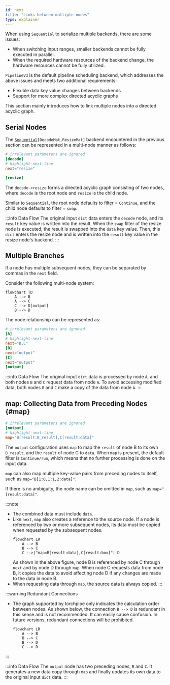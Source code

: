 ```yaml
---
id: next
title: "Links between multiple nodes"
type: explainer
---
```

When using `Sequential` to serialize multiple backends, there are some issues:
- When switching input ranges, smaller backends cannot be fully executed in parallel.
- When the required hardware resources of the backend change, the hardware resources cannot be fully utilized.

`PipelineV3` is the default pipeline scheduling backend, which addresses the above issues and meets two additional requirements:
- Flexible data key value changes between backends
- Support for more complex directed acyclic graphs

This section mainly introduces how to link multiple nodes into a directed acyclic graph.

## Serial Nodes
The [`Sequential`](../Intra-node/Sequential.mdx)`[DecodeMat,ResizeMat]` backend encountered in the previous section can be represented in a multi-node manner as follows:
```toml
# irrelevant parameters are ignored 
[decode]
# highlight-next-line
next="resize"

[resize]
```





The `decode->resize` forms a directed acyclic graph consisting of two nodes, where `decode` is the root node and `resize` is the child node.

Similar to `Sequential`, the root node defaults to [filter](../Intra-node/Sequential.mdx#filter_sequential) = `Continue`, and the child node defaults to filter = `swap`.

:::info Data Flow
The original input `dict` data enters the `decode` node, and its `result` key value is written into the result.
When the `swap` filter of the resize node is executed, the result is swapped into the `data` key value. Then, this `dict` enters the resize node and is written into the `result` key value in the resize node's backend.
:::

## Multiple Branches

If a node has multiple subsequent nodes, they can be separated by commas in the `next` field.

Consider the following multi-node system:

```mermaid
flowchart TD
    A --> B
    A --> C
    C --> D[output]
    B --> D
```
 
The node relationship can be represented as:

```toml
# irrelevant parameters are ignored 
[A]
# highlight-next-line
next="B,C"
[B]
next="output"
[C]
next="output"
[output]
```

:::info Data Flow
The original input `dict` data is processed by node `A`, and both nodes `B` and `C` request data from node `A`. To avoid accessing modified data, both nodes `B` and `C` make a copy of the data from node `A`.
:::

## map: Collecting Data from Preceding Nodes {#map}
```toml
# irrelevant parameters are ignored 
[output]
# highlight-next-line
map="B[result:B_result],C[result:data]"
```
The `output` configuration uses `map` to map the `result` of node B to its own `B_result`, and the `result` of node C to `data`. When `map` is present, the default filter is `Continue/run`, which means that no further processing is done on the input data.

`map` can also map multiple key-value pairs from preceding nodes to itself, such as `map="B[1:0,1:1,2:data]"`.

If there is no ambiguity, the node name can be omitted in `map`, such as `map="[result:data]"`.

:::note
- The combined data must include `data`.
- Like `next`, `map` also creates a reference to the source node. If a node is referenced by two or more subsequent nodes, its data must be copied when requested by the subsequent nodes.
    ```mermaid
    flowchart LR
        A --> B
        B --> C
        C -->|"map=B[result:data],C[result:box]"| D
    ```
    As shown in the above figure, node B is referenced by node C through `next` and by node D through `map`. When node C requests data from node B, it copies the data to avoid affecting node D if any changes are made to the data in node B.
- When requesting data through `map`, the source data is always copied.
:::

:::warning Redundant Connections
- The graph supported by torchpipe only indicates the calculation order between nodes. As shown below, the connection `B --> D` is redundant in this sense and is not recommended. It can easily cause confusion. In future versions, redundant connections will be prohibited.

    ```mermaid
    flowchart LR
        A --> B
        B --> C
        B --> D
        C --> D
    ```
    
:::

:::info Data Flow
The `output` node has two preceding nodes, `B` and `C`. It generates a new data copy through `map` and finally updates its own data to the original input `dict` data.
:::
 